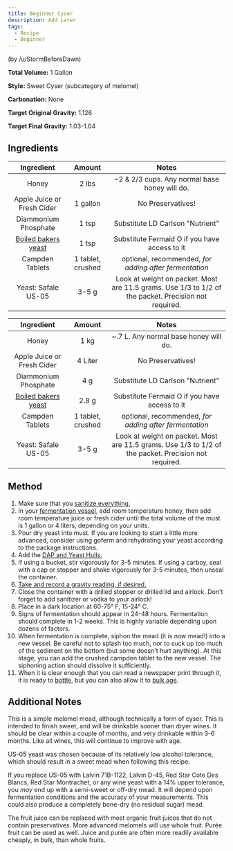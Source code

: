 ```yaml
---
title: Beginner Cyser
description: Add Later
tags:
  - Recipe
  - Beginner
---
```



(by /u/StormBeforeDawn)

**Total Volume:** 1 Gallon

**Style:** Sweet Cyser (subcategory of melomel)

**Carbonation:** None

**Target Original Gravity:** 1.126

**Target Final Gravity:** 1.03-1.04

## Ingredients

<Tabs>
  <TabItem value='US (Imperial)' label='US (Imperial)' default>

|                               Ingredient                               |      Amount       |                                                Notes                                                 |
| :--------------------------------------------------------------------: | :---------------: | :--------------------------------------------------------------------------------------------------: |
|                                 Honey                                  |       2 lbs       |                            ~2 & 2/3 cups. Any normal base honey will do.                             |
|                       Apple Juice or Fresh Cider                       |     1 gallon      |                                          No Preservatives!                                           |
|                          Diammonium Phosphate                          |       1 tsp       |                                   Substitute LD Carlson "Nutrient"                                   |
| [Boiled bakers yeast](/ingredients/nutrients#using-boiled-bread-yeast) |       1 tsp       |                            Substitute Fermaid O if you have access to it                             |
|                            Campden Tablets                             | 1 tablet, crushed |                        optional, recommended, _for adding after fermentation_                        |
|                          Yeast: Safale US-05                           |       3-5 g       | Look at weight on packet. Most are 11.5 grams. Use 1/3 to 1/2 of the packet. Precision not required. |

  </TabItem>
  <TabItem value='metric' label='Metric'>

|                               Ingredient                               |      Amount       |                                                Notes                                                 |
| :--------------------------------------------------------------------: | :---------------: | :--------------------------------------------------------------------------------------------------: |
|                                 Honey                                  |       1 kg        |                                ~.7 L. Any normal base honey will do.                                 |
|                       Apple Juice or Fresh Cider                       |      4 Liter      |                                          No Preservatives!                                           |
|                          Diammonium Phosphate                          |        4 g        |                                   Substitute LD Carlson "Nutrient"                                   |
| [Boiled bakers yeast](/ingredients/nutrients#using-boiled-bread-yeast) |       2.8 g       |                            Substitute Fermaid O if you have access to it                             |
|                            Campden Tablets                             | 1 tablet, crushed |                        optional, recommended, _for adding after fermentation_                        |
|                          Yeast: Safale US-05                           |       3-5 g       | Look at weight on packet. Most are 11.5 grams. Use 1/3 to 1/2 of the packet. Precision not required. |

  </TabItem>
</Tabs>

## Method

1. Make sure that you [sanitize everything.](/process/sanitation)
1. In your [fermentation vessel](/resources/equipment), add room temperature honey, then add room temperature juice or
   fresh cider until the total volume of the must is 1 gallon or 4 liters, depending on your units.
1. Pour dry yeast into must. If you are looking to start a little more advanced, consider using goferm and rehydrating
   your yeast according to the package instructions.
1. Add the [DAP and Yeast Hulls.](/ingredients/nutrients)
1. If using a bucket, stir vigorously for 3-5 minutes. If using a carboy, seal with a cap or stopper and shake
   vigorously for 3-5 minutes, then unseal the container.
1. [Take and record a gravity reading, if desired.](/faq/hydrometer)
1. Close the container with a drilled stopper or drilled lid and airlock. Don't forget to add sanitizer or vodka to your
   airlock!
1. Place in a dark location at 60-75° F, 15-24° C.
1. Signs of fermentation should appear in 24-48 hours. Fermentation should complete in 1-2 weeks. This is highly
   variable depending upon dozens of factors.
1. When fermentation is complete, siphon the mead (it is now mead!) into a new vessel. Be careful not to splash too
   much, nor to suck up too much of the sediment on the bottom (but some doesn't hurt anything). At this stage, you can
   add the crushed campden tablet to the new vessel. The siphoning action should dissolve it sufficiently.
1. When it is clear enough that you can read a newspaper print through it, it is ready to [bottle](/process/packaging),
   but you can also allow it to [bulk age](/process/aging).

## Additional Notes

This is a simple melomel mead, although technically a form of cyser. This is intended to finish sweet, and will be
drinkable sooner than dryer wines. It should be clear within a couple of months, and very drinkable within 3-6 months.
Like all wines, this will continue to improve with age.

US-05 yeast was chosen because of its relatively low alcohol tolerance, which should result in a sweet mead when
following this recipe.

If you replace US-05 with Lalvin 71B-1122, Lalvin D-45, Red Star Cote Des Blancs, Red Star Montrachet, or any wine yeast
with a 14% upper tolerance, you _may_ end up with a semi-sweet or off-dry mead. It will depend upon fermentation
conditions and the accuracy of your measurements. This could also produce a completely bone-dry (no residual sugar)
mead.

The fruit juice can be replaced with most organic fruit juices that do not contain preservatives. More advanced melomels
will use whole fruit. Purée fruit can be used as well. Juice and purée are often more readily available cheaply, in
bulk, than whole fruits.
